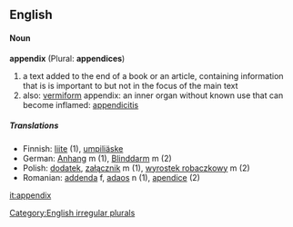 ==English==
====Noun====
'''appendix''' (Plural: '''appendices''')
# a text added to the end of a book or an article, containing information that is is important to but not in the focus of the main text
# also: [[vermiform]] appendix: an inner organ without known use that can become inflamed: [[appendicitis]]
=====Translations=====
*Finnish: [[liite]] (1), [[umpiliäske]]
*German: [[Anhang]] m (1), [[Blinddarm]] m (2)
*Polish: [[dodatek]], [[załącznik]] m (1), [[wyrostek robaczkowy]] m (2)
*Romanian: [[addenda]] f, [[adaos]] n (1), [[apendice]] (2)

[[Category:English irregular plurals]]
[[it:appendix]]